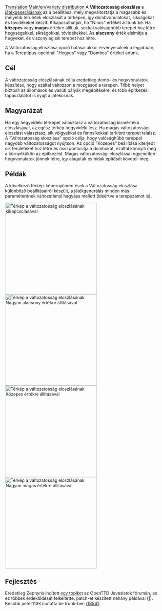 [[Translation:Main/en/Variety distribution]]
A '''Változatosság eloszlása''' a [[Main/hu/Új játék|játékgenerálásnak]] az a beállítása, mely megváltoztatja a magasabb és mélyebb területek eloszlását a térképen, így dombvonulatokat, síkságokat és tóvidékeket készít. Kikapcsolhatjuk, ha "Nincs" értéket állítunk be. Ha '''közepes''' vagy '''magas''' értékre állítjuk, sokkal valósághűbb terepet hoz létre hegységekkel, síkságokkal, tóvidékekkel. Az '''alacsony''' érték elsimítja a hegyeket, és viszonylag sík terepet hoz létre.

A Változatosság eloszlása opció hatásai akkor érvényesülnek a legjobban, ha a Tereptípus-opciónál "Hegyes" vagy "Dombos" értéket adunk.

{{hu/Programjellemző|1.0}}

== Cél ==
A változatosság eloszlásának célja eredetileg domb- és hegyvonulatok készítése, hogy ezáltal változzon a mozgásod a terepen. Több helyet biztosít az állomások és vasúti pályák megépítésére, és több építkezési tapasztalatot is nyújt a játékosnak. 

== Magyarázat ==
Ha egy hegyvidéki térképet választasz a változatosság kismértékű eloszlásával, az egész térkép hegyvidéki lesz. Ha magas változatossági eloszlást választasz, sík völgyekkel és fennsíkokkal tarkított terepet találsz. A "Változatosság eloszlása" opció célja, hogy valósághűbb tereppel nagyobb változatosságot nyújtson. Az opció "Közepes" beállítása kiterjedt sík területeket hoz létre és összpontosítja a dombokat, ezáltal könnyíti meg a környékükön az építkezést. Magas változatosság-eloszlással egyenetlen hegyvonulatok jönnek létre, így alagutak és hidak építését követeli meg. 

== Példák ==

A következő térkép-képernyőmentések a Változatosság eloszlása különböző beállításairól készült, a játékgenerálás minden más paraméterének változatlanul hagyása mellett (ideértve a terepszámot is).

[[File:en/MapVarietyDistrNone.png|thumb|left|300px|Térkép a változatosság eloszlásának kikapcsolásával]]
[[File:en/MapVarietyDistrVLow.png|thumb|right|300px|Térkép a változatosság eloszlásának '''Nagyon alacsony''' értékre állításával]]
[[File:en/MapVarietyDistrMedium.png|thumb|left|300px|Térkép a változatosság eloszlásának '''Közepes''' értékre állításával]]
[[File:en/MapVarietyDistrVHigh.png|thumb|right|300px|Térkép a változatosság eloszlásának '''Nagyon magas''' értékre állításával]]

{{en/-}}
== Fejlesztés ==
Eredetileg Zephyris indított [http://www.tt-forums.net/viewtopic.php?f=32&t=46338 egy topikot] az OpenTTD Javaslatok fórumán, és ez többek érdeklődését felkeltette. {{en/User|peter1138}} patch-et készített néhány példával ([http://www.tt-forums.net/viewtopic.php?p=841457#p841457]). Később peter1138 mutatta be trunk-ben [http://hg.openttd.org/openttd/trunk.hg/rev/c3959fffa40a r18541].